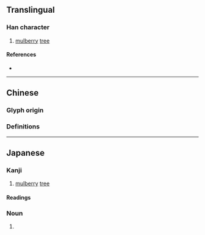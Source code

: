 {{also|桑}}
{{character info}}
{{character info|0x2F8E1}}
==Translingual==

===Han character===
{{Han char|rn=75|rad=木|as=06|sn=10|four=|canj=JTD|ids=⿱卉木<small>(GJ)</small>,⿱卉朩<small>(T)</small>}}

# [[mulberry]] [[tree]]

====References====
* {{Han ref|kx=0526.040|dkj=14685|hdz=21176.120|uh=6852|ud=26706}}

----

==Chinese==

===Glyph origin===
{{Han etym}}

===Definitions===
{{zh-see|桑|v}} <!--《康熙字典·桒》:《正字通》俗桑字。-->

----

==Japanese==

===Kanji===
{{ja-kanji|grade=|rs=木06}}

# [[mulberry]] [[tree]]

====Readings====
{{ja-readings
|goon=そう<さう
|kanon=そう<さう
|kun=くわ-<くは-
}}

===Noun===
{{ja-noun|くわ|クワ|hhira=くは|hkata=クハ}}

# {{alternative form of|ja|桑||mulberry tree}}